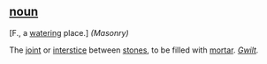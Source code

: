 ==[[noun (part of speech)|noun]]==

[F., a [[watering]] place.] ''(Masonry)''

The [[joint]] or [[interstice]] between [[stones]], to be filled with [[mortar]]. ''[[Gwilt (source)|Gwilt]].''